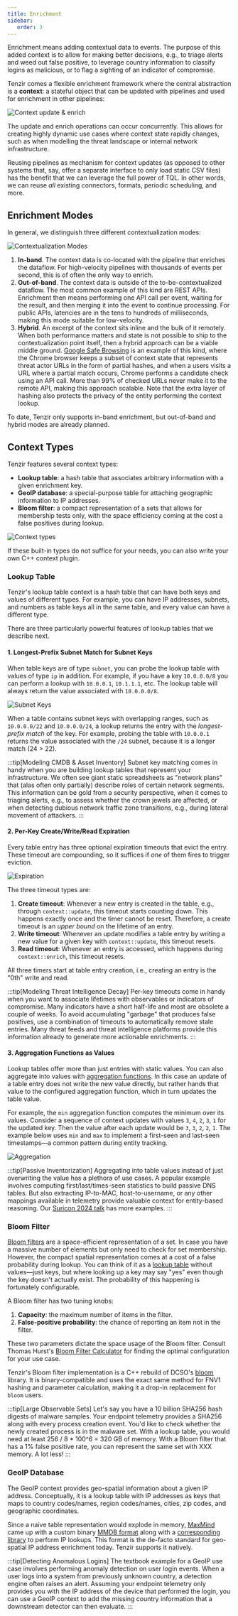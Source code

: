 ```yaml
---
title: Enrichment
sidebar:
   order: 3
---
```


Enrichment means adding contextual data to events. The purpose of this added
context is to allow for making better decisions, e.g., to triage alerts and weed
out false positive, to leverage country information to classify logins as
malicious, or to flag a sighting of an indicator of compromise.

Tenzir comes a flexible enrichment framework where the central abstraction is a
**context**: a stateful object that can be updated with pipelines and used for
enrichment in other pipelines:

![Context update & enrich](enrichment/context-update-enrich.svg)

The update and enrich operations can occur concurrently. This allows for
creating highly dynamic use cases where context state rapidly changes, such as
when modelling the threat landscape or internal network infrastructure.

Reusing pipelines as mechanism for context updates (as opposed to other systems
that, say, offer a separate interface to only load static CSV files) has the
benefit that we can leverage the full power of TQL. In other words, we can reuse
*all* existing connectors, formats, periodic scheduling, and more.

## Enrichment Modes

In general, we distinguish three different contextualization modes:

![Contextualization Modes](enrichment/contextualization-modes.svg)

1. **In-band**. The context data is co-located with the pipeline that enriches
   the dataflow. For high-velocity pipelines with thousands of events per
   second, this is of often the only way to enrich.
2. **Out-of-band**. The context data is outside of the to-be-contextualized
   dataflow. The most common example of this kind are REST APIs. Enrichment then
   means performing one API call per event, waiting for the result, and then
   merging it into the event to continue processing. For public APIs, latencies
   are in the tens to hundreds of milliseconds, making this mode suitable for
   low-velocity.
3. **Hybrid**. An excerpt of the context sits inline and the bulk of it
   remotely. When both performance matters and state is not possible to ship
   to the contextualization point itself, then a hybrid approach can be a viable
   middle ground. [Google Safe Browsing][safebrowsing] is an example of this
   kind, where the Chrome browser keeps a subset of context state that
   represents threat actor URLs in the form of partial hashes, and when a users
   visits a URL where a partial match occurs, Chrome performs a candidate check
   using an API call. More than 99% of checked URLs never make it to the remote
   API, making this approach scalable. Note that the extra layer of hashing also
   protects the privacy of the entity performing the context lookup.

[safebrowsing]: https://security.googleblog.com/2022/08/how-hash-based-safe-browsing-works-in.html

To date, Tenzir only supports in-band enrichment, but out-of-band and hybrid
modes are already planned.

## Context Types

Tenzir features several context types:

- **Lookup table**: a hash table that associates arbitrary information with a
  given enrichment key.
- **GeoIP database**: a special-purpose table for attaching geographic
  information to IP addresses.
- **Bloom filter**: a compact representation of a sets that allows for
  membership tests only, with the space efficiency coming at the cost a false
  positives during lookup.

![Context types](enrichment/context-types.svg)

If these built-in types do not suffice for your needs, you can also write your
own C++ context plugin.

### Lookup Table

Tenzir's lookup table context is a hash table that can have both keys and values
of different types. For example, you can have IP addresses, subnets, and numbers
as table keys all in the same table, and every value can have a different type.

There are three particularly powerful features of lookup tables that we describe
next.

#### 1. Longest-Prefix Subnet Match for Subnet Keys

When table keys are of type `subnet`, you can probe the lookup table with values
of type `ip` in addition. For example, if you have a key `10.0.0.0/8` you can
perform a lookup with `10.0.0.1`, `10.1.1.1`, etc. The lookup table will always
return the value associated with `10.0.0.0/8`.

![Subnet Keys](enrichment/lookup-table-subnet-keys.svg)

When a table contains subnet keys with overlapping ranges, such as `10.0.0.0/22`
and `10.0.0.0/24`, a lookup returns the entry with the *longest-prefix match* of
the key. For example, probing the table with `10.0.0.1` returns the value
associated with the `/24` subnet, because it is a longer match (24 > 22).

:::tip[Modeling CMDB & Asset Inventory]
Subnet key matching comes in handy when you are building lookup tables that
represent your infrastructure. We often see giant static spreadsheets as
"network plans" that (alas often only partially) describe roles of certain
network segments. This information can be gold from a security perspective, when
it comes to triaging alerts, e.g., to assess whether the crown jewels are
affected, or when detecting dubious network traffic zone transitions, e.g.,
during lateral movement of attackers.
:::

#### 2. Per-Key Create/Write/Read Expiration

Every table entry has three optional expiration timeouts that evict the entry.
These timeout are compounding, so it suffices if *one* of them fires to trigger
eviction.

![Expiration](enrichment/lookup-table-expiration.svg)

The three timeout types are:

1. **Create timeout**: Whenever a new entry is created in the table, e.g.,
   through `context::update`, this timeout starts counting down. This happens
   exactly once and the timer cannot be reset. Therefore, a create timeout is an
   *upper bound* on the lifetime of an entry.
2. **Write timeout**: Whenever an update modifies a table entry by writing a new
   value for a given key with `context::update`, this timeout resets.
3. **Read timeout**: Whenever an entry is accessed, which happens during
   `context::enrich`, this timeout resets.

All three timers start at table entry creation, i.e., creating an entry is the
"0th" write and read.

:::tip[Modeling Threat Intelligence Decay]
Per-key timeouts come in handy when you want to associate lifetimes with
observables or indicators of compromise. Many indicators have a short half-life
and most are obsolete a couple of weeks. To avoid accumulating "garbage" that
produces false positives, use a combination of timeouts to automatically remove
stale entries. Many threat feeds and threat intelligence platforms provide this
information already to generate more actionable enrichments.
:::

#### 3. Aggregation Functions as Values

Lookup tables offer more than just entries with static values. You can also
aggregate into values with [aggregation
functions](../tql2/functions.md#aggregation). In this case an update of a table
entry does not write the new value directly, but rather hands that value to the
configured aggregation function, which in turn updates the table value.

For example, the `min` aggregation function computes the minimum over its
values. Consider a sequence of context updates with values `3`, `4`, `2`, `3`,
`1` for the updated key. Then the value after each update would be `3`, `3`,
`2`, `2`, `1`. The example below uses `min` and `max` to implement a first-seen
and last-seen timestamps—a common pattern during entity tracking.

![Aggregation](enrichment/lookup-table-aggregation.svg)

:::tip[Passive Inventorization]
Aggregating into table values instead of just overwriting the value has a
plethora of use cases. A popular example involves computing
first/last/times-seen statistics to build passive DNS tables. But also
extracting IP-to-MAC, host-to-username, or any other mappings available in
telemetry provide valuable context for entity-based reasoning. Our [Suricon 2024 talk][suricon2024] has more examples.
:::

[suricon2024]: https://docs.google.com/presentation/d/1SnWQMBN7HQ4ASckUgy_kfQyWzHSnrN9zl-m4ptMVolQ/present

### Bloom Filter

[Bloom filters](https://en.wikipedia.org/wiki/Bloom_filter) are a
space-efficient representation of a set. In case you have a massive number of
elements but only need to check for set membership. However, the compact spatial
representation comes at a cost of a false probability during lookup. You can
think of it as a [lookup table](#lookup-table) without values—just keys, but
where looking up a key may say "yes" even though the key doesn't actually exist.
The probability of this happening is fortunately configurable.

A Bloom filter has two tuning knobs:

1. **Capacity**: the maximum number of items in the filter.
2. **False-positive probability**: the chance of reporting an item not in
   the filter.

These two parameters dictate the space usage of the Bloom filter. Consult Thomas
Hurst's [Bloom Filter Calculator](https://hur.st/bloomfilter/) for finding the
optimal configuration for your use case.

Tenzir's Bloom filter implementation is a C++ rebuild of DCSO's
[bloom](https://github.com/DCSO/bloom) library. It is binary-compatible and uses
the exact same method for FNV1 hashing and parameter calculation, making it a
drop-in replacement for `bloom` users.

:::tip[Large Observable Sets]
Let's say you have a 10 billion SHA256 hash digests of malware samples. Your
endpoint telemetry provides a SHA256 along with every process creation event.
You'd like to check whether the newly created process is in the malware set.
With a lookup table, you would need at least 256 / 8 * 100^6 = 320 GB of memory.
With a Bloom filter that has a 1% false positive rate, you can represent the
same set with XXX memory. A lot less!
:::

### GeoIP Database

The GeoIP context provides geo-spatial information about a given IP address.
Conceptually, it is a lookup table with IP addresses as keys that maps to
country codes/names, region codes/names, cities, zip codes, and geographic
coordinates.

Since a naive table representation would explode in memory,
[MaxMind](https://www.maxmind.com/) came up with a custom binary [MMDB
format](https://maxmind.github.io/MaxMind-DB/) along with a [corresponding
library](https://github.com/maxmind/libmaxminddb) to perform IP lookups. This
format is the de-facto standard for geo-spatial IP address enrichment today.
Tenzir supports it natively.

:::tip[Detecting Anomalous Logins]
The textbook example for a GeoIP use case involves performing anomaly detection
on user login events. When a user logs into a system from previously unknown
country, a detection engine often raises an alert. Assuming your endpoint
telemetry only provides you with the IP address of the device that performed the
login, you can use a GeoIP context to add the missing country information that a
downstream detector can then evaluate.
:::